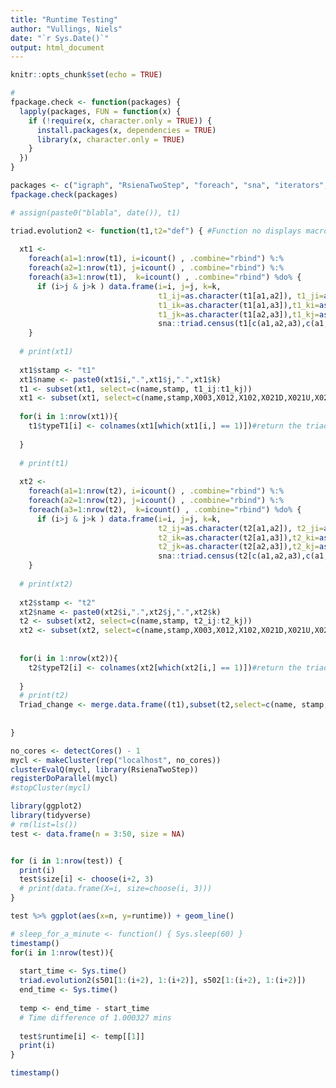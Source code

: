 ```yaml
---
title: "Runtime Testing"
author: "Vullings, Niels"
date: "`r Sys.Date()`"
output: html_document
---
```


```r
knitr::opts_chunk$set(echo = TRUE)
```

```r
#
fpackage.check <- function(packages) {
  lapply(packages, FUN = function(x) {
    if (!require(x, character.only = TRUE)) {
      install.packages(x, dependencies = TRUE)
      library(x, character.only = TRUE)
    }
  })
}
```

```r
packages <- c("igraph", "RsienaTwoStep", "foreach", "sna", "iterators","doParallel")
fpackage.check(packages)

# assign(paste0("blabla", date()), t1)
```

```r
triad.evolution2 <- function(t1,t2="def") { #Function no displays macro changes between t1 and t2, but no point of departure change
  
  xt1 <-
    foreach(a1=1:nrow(t1), i=icount() , .combine="rbind") %:%
    foreach(a2=1:nrow(t1), j=icount() , .combine="rbind") %:%
    foreach(a3=1:nrow(t1),  k=icount() , .combine="rbind") %do% {
      if (i>j & j>k ) data.frame(i=i, j=j, k=k,
                                 t1_ij=as.character(t1[a1,a2]), t1_ji=as.character(t1[a2,a1]),
                                 t1_ik=as.character(t1[a1,a3]),t1_ki=as.character(t1[a3,a1]),
                                 t1_jk=as.character(t1[a2,a3]),t1_kj=as.character(t1[a3,a2]),
                                 sna::triad.census(t1[c(a1,a2,a3),c(a1,a2,a3) ])) #(i>j & j>k ) determines with or without repititions [current = NO REP]
    }
  
  # print(xt1)
  
  xt1$stamp <- "t1"
  xt1$name <- paste0(xt1$i,".",xt1$j,".",xt1$k)
  t1 <- subset(xt1, select=c(name,stamp, t1_ij:t1_kj))
  xt1 <- subset(xt1, select=c(name,stamp,X003,X012,X102,X021D,X021U,X021C,X111D,X111U,X030T,X030C,X201,X120D,X120U,X120C,X210,X300))
  
  for(i in 1:nrow(xt1)){
    t1$typeT1[i] <- colnames(xt1[which(xt1[i,] == 1)])#return the triad class for each triad
    
  }
  
  # print(t1)
  
  xt2 <-
    foreach(a1=1:nrow(t2), i=icount() , .combine="rbind") %:%
    foreach(a2=1:nrow(t2), j=icount() , .combine="rbind") %:%
    foreach(a3=1:nrow(t2),  k=icount() , .combine="rbind") %do% {
      if (i>j & j>k ) data.frame(i=i, j=j, k=k,
                                 t2_ij=as.character(t2[a1,a2]), t2_ji=as.character(t2[a2,a1]),
                                 t2_ik=as.character(t2[a1,a3]),t2_ki=as.character(t2[a3,a1]),
                                 t2_jk=as.character(t2[a2,a3]),t2_kj=as.character(t2[a3,a2]),
                                 sna::triad.census(t2[c(a1,a2,a3),c(a1,a2,a3) ])) #(i>j & j>k ) determines with or without repititions [current = NO REP]
    }
  
  # print(xt2)
  
  xt2$stamp <- "t2"
  xt2$name <- paste0(xt2$i,".",xt2$j,".",xt2$k)
  t2 <- subset(xt2, select=c(name,stamp, t2_ij:t2_kj))
  xt2 <- subset(xt2, select=c(name,stamp,X003,X012,X102,X021D,X021U,X021C,X111D,X111U,X030T,X030C,X201,X120D,X120U,X120C,X210,X300))
  
  
  for(i in 1:nrow(xt2)){
    t2$typeT2[i] <- colnames(xt2[which(xt2[i,] == 1)])#return the triad class for a specific triad
    
  }
  # print(t2)
  Triad_change <- merge.data.frame((t1),subset(t2,select=c(name, stamp, t2_ij:t2_kj, typeT2)), by = "name")
  
  
}
```


```r
no_cores <- detectCores() - 1
mycl <- makeCluster(rep("localhost", no_cores))
clusterEvalQ(mycl, library(RsienaTwoStep))
registerDoParallel(mycl)
#stopCluster(mycl)
```

```r
library(ggplot2)
library(tidyverse)
# rm(list=ls())
test <- data.frame(n = 3:50, size = NA)


for (i in 1:nrow(test)) {
  print(i)
  test$size[i] <- choose(i+2, 3)
  # print(data.frame(X=i, size=choose(i, 3)))
}

test %>% ggplot(aes(x=n, y=runtime)) + geom_line()

# sleep_for_a_minute <- function() { Sys.sleep(60) }
timestamp()
for(i in 1:nrow(test)){
  
  start_time <- Sys.time()
  triad.evolution2(s501[1:(i+2), 1:(i+2)], s502[1:(i+2), 1:(i+2)])
  end_time <- Sys.time()
  
  temp <- end_time - start_time
  # Time difference of 1.000327 mins
  
  test$runtime[i] <- temp[[1]]
  print(i)
}

timestamp()



```

